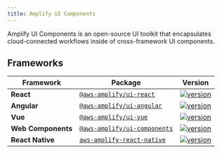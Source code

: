 ```yaml
---
title: Amplify UI Components
---
```


Amplify UI Components is an open-source UI toolkit that encapsulates cloud-connected workflows inside of cross-framework UI components.

## Frameworks

| Framework          | Package                                                                                  | Version                                                                                                                                    |
| ------------------ | ---------------------------------------------------------------------------------------- | ------------------------------------------------------------------------------------------------------------------------------------------ |
| **React**          | [`@aws-amplify/ui-react`](https://www.npmjs.com/package/@aws-amplify/ui-react)           | [![version](https://img.shields.io/npm/v/@aws-amplify/ui-react/latest.svg)](https://www.npmjs.com/package/@aws-amplify/ui-react)           |
| **Angular**        | [`@aws-amplify/ui-angular`](https://www.npmjs.com/package/@aws-amplify/ui-angular)       | [![version](https://img.shields.io/npm/v/@aws-amplify/ui-angular/latest.svg)](https://www.npmjs.com/package/@aws-amplify/ui-angular)       |
| **Vue**            | [`@aws-amplify/ui-vue`](https://www.npmjs.com/package/@aws-amplify/ui-vue)               | [![version](https://img.shields.io/npm/v/@aws-amplify/ui-vue/latest.svg)](https://www.npmjs.com/package/@aws-amplify/ui-vue)               |
| **Web Components** | [`@aws-amplify/ui-components`](https://www.npmjs.com/package/@aws-amplify/ui-components) | [![version](https://img.shields.io/npm/v/@aws-amplify/ui-components/latest.svg)](https://www.npmjs.com/package/@aws-amplify/ui-components) |
| **React Native**   | [`aws-amplify-react-native`](https://www.npmjs.com/package/aws-amplify-react-native)     | [![version](https://img.shields.io/npm/v/aws-amplify-react-native/latest.svg)](https://www.npmjs.com/package/aws-amplify-react-native)     |
